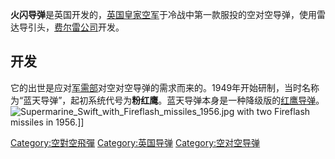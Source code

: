 {{Infobox Weapon
|is_missile=yes
|is_UK=yes
|image=Image:Fireflash missile.png
|image_size=250px
|caption= Fireflash missile
|name=Fireflash
|type=[[air-to-air_missile|air-to-air missile]]
|origin=联合王国
|era=冷战
|launch_platform=飞机
|target=aircraft
|manufacturer= [[Fairey_Aviation|Fairey Aviation]]
|design_date=1949
|production_date=
|service=1955–1958
|used_by= [[联合王国|联合王国]]
|wars=None
|spec_type=雷达制导导弹
|diameter=
|wingspan={{convert|28.11|in}}
|length={{convert|111.75|in}}
|weight= {{convert|150|kg}}
|speed=Mach 2 (max)
|vehicle_range={{convert|1.9|mi}}
|ceiling=
|filling=
|engine=两个固体燃料火箭
|steering=control surfaces
|guidance=雷达波
|variants=
|number=c. 300
|detonation=[[近炸引信|近炸引信]]
}}

'''火闪导弹'''是英国开发的，[[英国皇家空军|英国皇家空军]]于冷战中第一款服投的空对空导弹，使用雷达导引头，[[费尔雷公司|费尔雷公司]]开发。[[Category:空對空飛彈|Category:空對空飛彈]]

==开发==
它的出世是应对[[军需部|军需部]]对空对空导弹的需求而来的。1949年开始研制，当时名称为“蓝天导弹”，起初系统代号为'''粉红鹰'''。蓝天导弹本身是一种降级版的[[红鹰导弹|红鹰导弹]]。
[[File:Supermarine_Swift_with_Fireflash_missiles_1956.jpg|thumb]] with two Fireflash missiles in 1956.]]

{{英國導彈}}
[[Category:英国导弹|Category:英国导弹]]
[[Category:空对空导弹|Category:空对空导弹]]